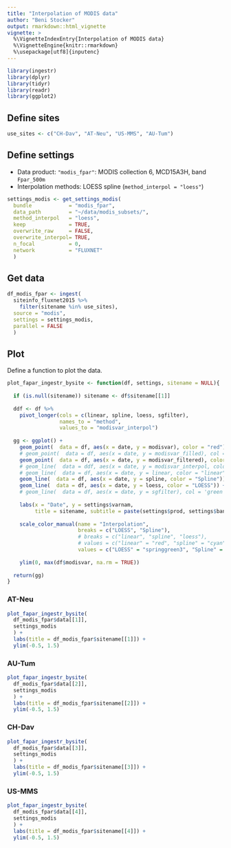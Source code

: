 ```yaml
---
title: "Interpolation of MODIS data"
author: "Beni Stocker"
output: rmarkdown::html_vignette
vignette: >
  %\VignetteIndexEntry{Interpolation of MODIS data}
  %\VignetteEngine{knitr::rmarkdown}
  %\usepackage[utf8]{inputenc}
---
```


```r
library(ingestr)
library(dplyr)
library(tidyr)
library(readr)
library(ggplot2)
```

## Define sites

```r
use_sites <- c("CH-Dav", "AT-Neu", "US-MMS", "AU-Tum")
```

## Define settings

- Data product: `"modis_fpar"`: MODIS collection 6, MCD15A3H, band `Fpar_500m`
- Interpolation methods: LOESS spline (`method_interpol = "loess"`)

```r
settings_modis <- get_settings_modis(
  bundle            = "modis_fpar",
  data_path         = "~/data/modis_subsets/",
  method_interpol   = "loess",
  keep              = TRUE,
  overwrite_raw     = FALSE,
  overwrite_interpol= TRUE,
  n_focal           = 0,
  network           = "FLUXNET"
  )
```


## Get data
```r
df_modis_fpar <- ingest(
  siteinfo_fluxnet2015 %>% 
    filter(sitename %in% use_sites), 
  source = "modis",
  settings = settings_modis,
  parallel = FALSE
  )
```

## Plot

Define a function to plot the data.
```r
plot_fapar_ingestr_bysite <- function(df, settings, sitename = NULL){
  
  if (is.null(sitename)) sitename <- df$sitename[[1]]
  
  ddf <- df %>%
    pivot_longer(cols = c(linear, spline, loess, sgfilter), 
                 names_to = "method", 
                 values_to = "modisvar_interpol")
  
  gg <- ggplot() +
    geom_point(  data = df, aes(x = date, y = modisvar), color = "red") +
    # geom_point(  data = df, aes(x = date, y = modisvar_filled), col = 'blue') +
    geom_point(  data = df, aes(x = date, y = modisvar_filtered), color = "black") +
    # geom_line(  data = ddf, aes(x = date, y = modisvar_interpol, color = method)) +
    # geom_line(  data = df, aes(x = date, y = linear, color = "linear")) +
    geom_line(  data = df, aes(x = date, y = spline, color = "Spline")) +
    geom_line(  data = df, aes(x = date, y = loess, color = "LOESS")) +
    # geom_line(  data = df, aes(x = date, y = sgfilter), col = 'green') +
    
    labs(x = "Date", y = settings$varnam, 
         title = sitename, subtitle = paste(settings$prod, settings$band_var)) +
    
    scale_color_manual(name = "Interpolation",
                       breaks = c("LOESS", "Spline"),
                       # breaks = c("linear", "spline", "loess"),
                       # values = c("linear" = "red", "spline" = "cyan", "loess" = "blue") )
                       values = c("LOESS" = "springgreen3", "Spline" = "royalblue") )
    
    ylim(0, max(df$modisvar, na.rm = TRUE))
  
  return(gg)
}
```

### AT-Neu
```r
plot_fapar_ingestr_bysite(
  df_modis_fpar$data[[1]], 
  settings_modis
  ) + 
  labs(title = df_modis_fpar$sitename[[1]]) +
  ylim(-0.5, 1.5)
```

### AU-Tum

```r
plot_fapar_ingestr_bysite(
  df_modis_fpar$data[[2]], 
  settings_modis
  ) + 
  labs(title = df_modis_fpar$sitename[[2]]) +
  ylim(-0.5, 1.5)
```


### CH-Dav

```r
plot_fapar_ingestr_bysite(
  df_modis_fpar$data[[3]], 
  settings_modis
  ) + 
  labs(title = df_modis_fpar$sitename[[3]]) +
  ylim(-0.5, 1.5)
```


### US-MMS 

```r
plot_fapar_ingestr_bysite(
  df_modis_fpar$data[[4]], 
  settings_modis
  ) + 
  labs(title = df_modis_fpar$sitename[[4]]) +
  ylim(-0.5, 1.5)
```


